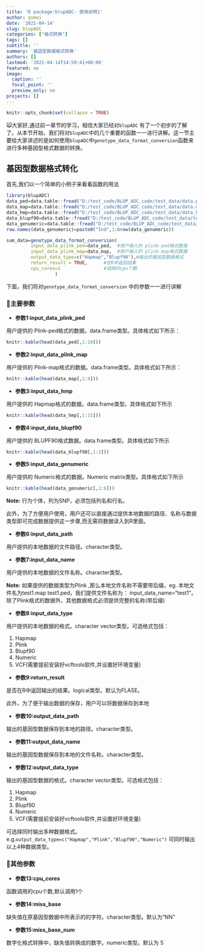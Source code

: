 ```yaml
---
title: 'R package:blupADC- 使用说明1'
author: qsmei
date: '2021-04-14'
slug: blupADC
categories: ["格式转换"]
tags: []
subtitle: ''
summary: '基因型数据格式转换'
authors: []
lastmod: '2021-04-14T14:59:41+08:00'
featured: no
image:
  caption: ''
  focal_point: ''
  preview_only: no
projects: []
---
```


```r
knitr::opts_chunk$set(collapse = TRUE)
```

🙀大家好,通过前一章节的学习，相信大家已经对`blupADC` 有了一个初步的了解了。从本节开始，我们将对`blupADC`中的几个重要的函数一一进行讲解。这一节主要给大家讲述的是如何使用`blupADC`中`genotype_data_format_conversion`函数来进行多种基因型格式数据的转换。

## 基因型数据格式转化

首先,我们以一个简单的小例子来看看函数的用法

```r
library(blupADC)
data_ped=data.table::fread("D:/test_code/BLUP_ADC_code/test_data/data.ped",data.table = F)
data_map=data.table::fread("D:/test_code/BLUP_ADC_code/test_data/data.map",data.table = F)
data_hmp=data.table::fread("D:/test_code/BLUP_ADC_code/test_data/data_hmp.txt",data.table = F)
data_blupf90=data.table::fread("D:/test_code/BLUP_ADC_code/test_data/test_data_blupf90.txt",data.table = F,colClasses="character")
data_genumeric=data.table::fread("D:/test_code/BLUP_ADC_code/test_data/data.genumeric",data.table = F)
row.names(data_genumeric)=paste0("Ind",1:nrow(data_genumeric))

```

``` .R
sum_data=genotype_data_format_conversion(
         input_data_plink_ped=data_ped,  #用户输入的 plink-ped格式数据
         input_data_plink_map=data_map,  #用户输入的 plink-map格式数据
         output_data_type=c("Hapmap","Blupf90"),#输出的基因型数据格式
         return_result = TRUE,      #在R中返回结果
         cpu_cores=1                #调用的cpu个数
                  )
```

下面，我们将对`genotype_data_format_conversion` 中的参数一一进行讲解

### 🤡主要参数

-   **参数1:input_data_plink_ped**

用户提供的 Plink-ped格式的数据。data.frame类型。具体格式如下所示：

```r
knitr::kable(head(data_ped[,1:10]))
```

-   **参数2:input_data_plink_map**

用户提供的 Plink-map格式的数据。data.frame类型。具体格式如下所示：

```r
knitr::kable(head(data_map[,1:4]))
```

-   **参数3:input_data_hmp**

用户提供的 Hapmap格式的数据。data.frame类型。具体格式如下所示

```r
knitr::kable(head(data_hmp[,1:15]))
```

-   **参数4:input_data_blupf90**

用户提供的 BLUPF90格式数据。data.frame类型。具体格式如下所示

```r
knitr::kable(head(data_blupf90[,1:2]))
```

-   **参数5:input_data_genumeric**

用户提供的 Numeric格式的数据。Numeric matrix类型。具体格式如下所示

```r
knitr::kable(head(data_genumeric[,1:6]))

```

**Note:** 行为个体，列为SNP，必须包括列名和行名。

此外，为了方便用户使用，用户还可以直接通过提供本地数据的路径、名称与数据类型即可完成数据提供这一步骤,而无需将数据读入到R里面。

-   **参数6:input_data_path**

用户提供的本地数据的文件路径。character类型。

-   **参数7:input_data_name**

用户提供的本地数据的文件名称。character类型。

**Note:** 如果提供的数据类型为Plink ,那么本地文件名称不需要带后缀，eg. 本地文件名为test1.map test1.ped，我们提供文件名称为： input_data_name="test1"。除了Plink格式的数据外，其他数据格式必须提供完整的名称(带后缀)

-   **参数8:input_data_type**

用户提供的本地数据的格式。character vector类型。可选格式包括：

1.  Hapmap
2.  Plink
3.  Blupf90
4.  Numeric
5.  VCF(需要提前安装好vcftools软件,并设置好环境变量)

-   **参数9:return_result**

是否在R中返回输出的结果。logical类型。默认为FLASE。

此外，为了便于输出数据的保存，用户可以将数据保存到本地

-   **参数10:output_data_path**

输出的基因型数据保存到本地的路径。character类型。

-   **参数11:output_data_name**

输出的基因型数据保存到本地的文件名称。character类型。

-   **参数12:output_data_type**

输出的基因型数据的格式。character vector类型。可选格式包括：

1.  Hapmap
2.  Plink
3.  Blupf90
4.  Numeric
5.  VCF(需要提前安装好vcftools软件,并设置好环境变量)

可选择同时输出多种数据格式。e.g.`output_data_type=c("Hapmap","Plink","Blupf90","Numeric")` 可同时输出以上4种数据类型。

### 💨其他参数

-   **参数13:cpu_cores**

函数调用的cpu个数,默认调用1个

-   **参数14:miss_base**

缺失值在原基因型数据中所表示的的字符。character类型。默认为"NN"

-   **参数15:miss_base_num**

数字化格式转换中，缺失值转换成的数字。numeric类型。默认为 5
